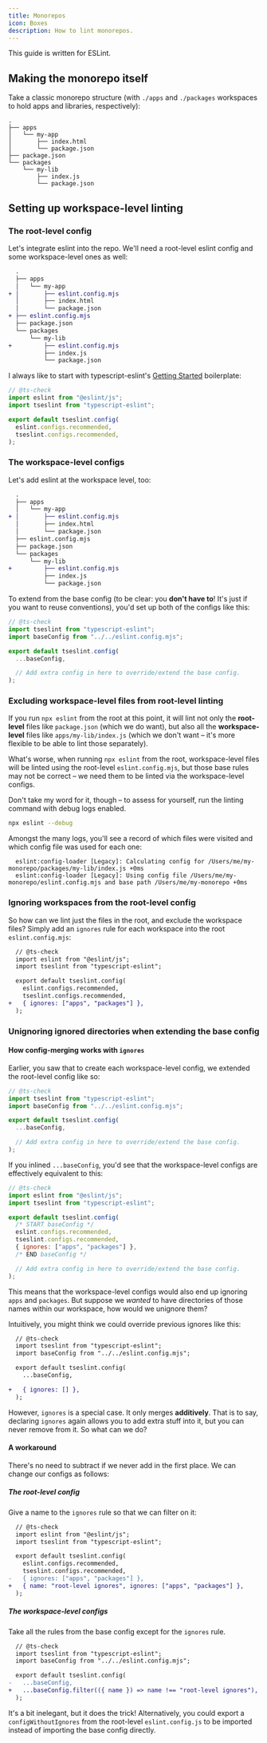 ```yaml
---
title: Monorepos
icon: Boxes
description: How to lint monorepos.
---
```


<Callout type='info'>

This guide is written for ESLint.

</Callout>

## Making the monorepo itself

Take a classic monorepo structure (with `./apps` and `./packages` workspaces to hold apps and libraries, respectively):

```
.
├── apps
│   └── my-app
│       ├── index.html
│       └── package.json
├── package.json
└── packages
    └── my-lib
        ├── index.js
        └── package.json
```

## Setting up workspace-level linting

### The root-level config

Let's integrate eslint into the repo. We'll need a root-level eslint config and some workspace-level ones as well:

```diff
  .
  ├── apps
  │   └── my-app
+ │       ├── eslint.config.mjs
  │       ├── index.html
  │       └── package.json
+ ├── eslint.config.mjs
  ├── package.json
  └── packages
      └── my-lib
+         ├── eslint.config.mjs
          ├── index.js
          └── package.json
```

I always like to start with typescript-eslint's [Getting Started](https://typescript-eslint.io/packages/typescript-eslint/#usage) boilerplate:

```js
// @ts-check
import eslint from "@eslint/js";
import tseslint from "typescript-eslint";

export default tseslint.config(
  eslint.configs.recommended,
  tseslint.configs.recommended,
);
```

### The workspace-level configs

Let's add eslint at the workspace level, too:

```diff
  .
  ├── apps
  │   └── my-app
+ │       ├── eslint.config.mjs
  │       ├── index.html
  │       └── package.json
  ├── eslint.config.mjs
  ├── package.json
  └── packages
      └── my-lib
+         ├── eslint.config.mjs
          ├── index.js
          └── package.json
```

To extend from the base config (to be clear: you **don't have to**! It's just if you want to reuse conventions), you'd set up both of the configs like this:

```js
// @ts-check
import tseslint from "typescript-eslint";
import baseConfig from "../../eslint.config.mjs";

export default tseslint.config(
  ...baseConfig,

  // Add extra config in here to override/extend the base config.
);
```

### Excluding workspace-level files from root-level linting

If you run `npx eslint` from the root at this point, it will lint not only the **root-level** files like `package.json` (which we do want), but also all the **workspace-level** files like `apps/my-lib/index.js` (which we don't want – it's more flexible to be able to lint those separately).

What's worse, when running `npx eslint` from the root, workspace-level files will be linted using the root-level `eslint.config.mjs`, but those base rules may not be correct – we need them to be linted via the workspace-level configs.

Don't take my word for it, though – to assess for yourself, run the linting command with debug logs enabled.

```sh
npx eslint --debug
```

Amongst the many logs, you'll see a record of which files were visited and which config file was used for each one:

```
  eslint:config-loader [Legacy]: Calculating config for /Users/me/my-monorepo/packages/my-lib/index.js +0ms
  eslint:config-loader [Legacy]: Using config file /Users/me/my-monorepo/eslint.config.mjs and base path /Users/me/my-monorepo +0ms
```

### Ignoring workspaces from the root-level config

So how can we lint just the files in the root, and exclude the workspace files? Simply add an `ignores` rule for each workspace into the root `eslint.config.mjs`:

```diff
  // @ts-check
  import eslint from "@eslint/js";
  import tseslint from "typescript-eslint";

  export default tseslint.config(
    eslint.configs.recommended,
    tseslint.configs.recommended,
+   { ignores: ["apps", "packages"] },
  );
```

### Unignoring ignored directories when extending the base config

#### How config-merging works with `ignores`

Earlier, you saw that to create each workspace-level config, we extended the root-level config like so:

```js
// @ts-check
import tseslint from "typescript-eslint";
import baseConfig from "../../eslint.config.mjs";

export default tseslint.config(
  ...baseConfig,

  // Add extra config in here to override/extend the base config.
);
```

If you inlined `...baseConfig`, you'd see that the workspace-level configs are effectively equivalent to this:

```js
// @ts-check
import eslint from "@eslint/js";
import tseslint from "typescript-eslint";

export default tseslint.config(
  /* START baseConfig */
  eslint.configs.recommended,
  tseslint.configs.recommended,
  { ignores: ["apps", "packages"] },
  /* END baseConfig */

  // Add extra config in here to override/extend the base config.
);
```

This means that the workspace-level configs would also end up ignoring `apps` and `packages`. But suppose we _wanted_ to have directories of those names within our workspace, how would we unignore them?

Intuitively, you might think we could override previous ignores like this:

```diff
  // @ts-check
  import tseslint from "typescript-eslint";
  import baseConfig from "../../eslint.config.mjs";

  export default tseslint.config(
    ...baseConfig,

+   { ignores: [] },
  );
```

However, `ignores` is a special case. It only merges **additively**. That is to say, declaring `ignores` again allows you to add extra stuff into it, but you can never remove from it. So what can we do?

#### A workaround

There's no need to subtract if we never add in the first place. We can change our configs as follows:

##### The root-level config

Give a name to the `ignores` rule so that we can filter on it:

```diff
  // @ts-check
  import eslint from "@eslint/js";
  import tseslint from "typescript-eslint";

  export default tseslint.config(
    eslint.configs.recommended,
    tseslint.configs.recommended,
-   { ignores: ["apps", "packages"] },
+   { name: "root-level ignores", ignores: ["apps", "packages"] },
  );
```

##### The workspace-level configs

Take all the rules from the base config except for the `ignores` rule.

```diff
  // @ts-check
  import tseslint from "typescript-eslint";
  import baseConfig from "../../eslint.config.mjs";

  export default tseslint.config(
-   ...baseConfig,
+   ...baseConfig.filter(({ name }) => name !== "root-level ignores"),
  );
```

It's a bit inelegant, but it does the trick! Alternatively, you could export a `configWithoutIgnores` from the root-level `eslint.config.js` to be imported instead of importing the base config directly.
